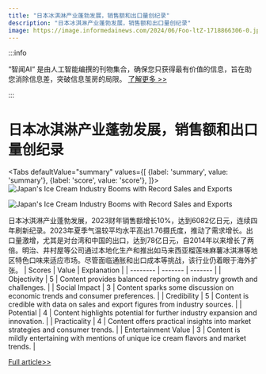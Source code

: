```yaml
---
title: "日本冰淇淋产业蓬勃发展，销售额和出口量创纪录"
description: "日本冰淇淋产业蓬勃发展，销售额和出口量创纪录"
image: https://image.informedainews.com/2024/06/Foo-ltZ-1718866306-0.jpg
---
```



:::info

“智闻AI“ 是由人工智能编撰的刊物集合，确保您只获得最有价值的信息，旨在助您消除信息差，突破信息茧房的局限。  [了解更多 >>](/)

:::

# 日本冰淇淋产业蓬勃发展，销售额和出口量创纪录


<Tabs
	defaultValue="summary"
	values={[
	{label: 'summary', value: 'summary'},
	{label: 'score', value: 'score'},
]}>
<TabItem value="summary">
<img
  src="https://image.informedainews.com/2024/06/Foo-ltZ-1718866306-0.jpg"
  alt="Japan's Ice Cream Industry Booms with Record Sales and Exports"
/>

<img
  src="https://image.informedainews.com/2024/06/Foo-keL-1718866306-1.jpg"
  alt="Japan's Ice Cream Industry Booms with Record Sales and Exports"
/>



日本冰淇淋产业蓬勃发展，2023财年销售额增长10%，达到6082亿日元，连续四年刷新纪录。2023年夏季气温较平均水平高出1.76摄氏度，推动了需求增长。出口量激增，尤其是对台湾和中国的出口，达到78亿日元，自2014年以来增长了两倍。明治、井村屋等公司通过本地化生产和推出如马来西亚榴莲味麻薯冰淇淋等地区特色口味来适应市场。尽管面临通胀和出口成本等挑战，该行业仍着眼于海外扩张。
</TabItem>
<TabItem value="score">
	| Scores     | Value   | Explanation |
	| -------- | ------- | ------- |
	| Objectivity  | 5    | Content provides balanced reporting on industry growth and challenges.    |
	| Social Impact | 3     | Content sparks some discussion on economic trends and consumer preferences.    |
	| Credibility    | 5    | Content is credible with data on sales and export figures from industry sources.    |
	| Potential    | 4    | Content highlights potential for further industry expansion and innovation.    |
	| Practicality    | 4    | Content offers practical insights into market strategies and consumer trends.    |
	| Entertainment Value    | 3    | Content is mildly entertaining with mentions of unique ice cream flavors and market trends.    |
</TabItem>
</Tabs>

[Full article>>](https://asia.nikkei.com/Business/Food-Beverage/Japanese-ice-cream-melts-hearts-in-Asia-with-record-exports)

